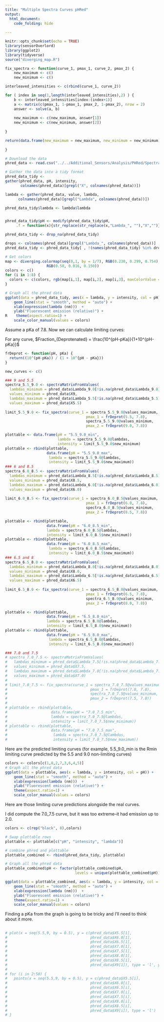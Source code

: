 ```yaml
---
title: "Multiple Spectra Curves pHRed"
output: 
  html_document:
    code_folding: hide
      
---
```


```r
knitr::opts_chunk$set(echo = TRUE)
library(sensorOverlord)
library(ggplot2)
library(tidyverse)
source("diverging_map.R")
```

```r
fix_spectra <- function(curve_1, pmax_1, curve_2, pmax_2) {
    new_maximum <- c()
    new_minimum <- c()

interleaved_intensities <- c(rbind(curve_1, curve_2))

for ( index in seq(1,length(interleaved_intensities),2) ) {
    b <- interleaved_intensities[index:(index+1)]
    a <- matrix(c(pmax_1, 1-pmax_1, pmax_2, 1-pmax_2), nrow = 2)
    answer <- solve(a, b)
    
    new_maximum <- c(new_maximum, answer[1])
    new_minimum <- c(new_minimum, answer[2])
    
}

return(data.frame(new_maximum = new_maximum, new_minimum = new_minimum))
       
}
```

```r
# Download the data
phred_data <- read.csv("../../Additional_Sensors/Analysis/PHRed/Spectra_phred_multiple.csv", header = TRUE)

# Gather the data into a tidy format
phred_data_tidy <-
gather(phred_data, pH, intensity, 
       colnames(phred_data)[grepl("X", colnames(phred_data))]) 

lambda <- gather(phred_data, value, lambda,
      colnames(phred_data)[grepl("Lambda", colnames(phred_data))])

phred_data_tidy$lambda <- lambda$lambda


phred_data_tidy$pH <- modify(phred_data_tidy$pH, 
     .f = function(x){str_replace(str_replace(x,"Lambda_", ""),"X","")})

phred_data_tidy <- drop_na(phred_data_tidy)

drops <- colnames(phred_data)[grepl("Lambda_", colnames(phred_data))]
phred_data_tidy <- phred_data_tidy[ , !(names(phred_data_tidy) %in% drops)]
```

```r
# Get colors
map <- diverging.colormap(seq(0,1, by = 1/7), RGB(0.230, 0.299, 0.754), 
                   RGB(0.58, 0.016, 0.150))
colors <- c()
for (i in 1:8) {
  colors <- c(colors, rgb(map[i,1], map[i,2], map[i,3], maxColorValue = 1))
}

# Graph all the phred data
ggplot(data = phred_data_tidy, aes(x = lambda, y = intensity, col = pH)) +
    geom_line(stat = "smooth", method = "auto") +
    xlab(expression(lambda (nm)))  +
    ylab("Fluorescent emission (relative)") +
R    theme(aspect.ratio=1) +
    scale_color_manual(values = colors)
```

Assume a pKa of 7.8. Now we can calculate limiting curves:

For any curve, $Fraction_{Deprotenated} = \frac{10^{pH-pKa}}{1+10^{pH-pKa}}$

```r
frDeprot <- function(pH, pKa) {
  return((10^(pH-pKa)) / (1 + 10^{pH - pKa}))
}

new_curves <- c()

### 9 and 5.5
spectra_5.5_9.0 <- spectraMatrixFromValues(
  lambdas_minimum = phred_data$Lambda_9.0[!is.na(phred_data$Lambda_9.0)],
  values_minimum = phred_data$X9,
  lambdas_maximum = phred_data$Lambda_5.5[!is.na(phred_data$Lambda_5.5)],
  values_maximum = phred_data$X5.5)
                                            
limit_5.5_9.0 <- fix_spectra(curve_1 = spectra_5.5_9.0@values_maximum,
                                     pmax_1 = frDeprot(5.5, 7.8), 
                                     spectra_5.5_9.0@values_minimum, 
                                     pmax_2 = frDeprot(9.0, 7.8))

plottable <- data.frame(pH = "5.5_9.0_min", 
                        lambda = spectra_5.5_9.0@lambdas,
                        intensity = limit_5.5_9.0$new_minimum)
plottable <- rbind(plottable,
                   data.frame(pH = "5.5_9.0_max", 
                    lambda = spectra_5.5_9.0@lambdas,
                    intensity = limit_5.5_9.0$new_maximum))
### 6 and 8.5
spectra_6.0_8.5 <- spectraMatrixFromValues(
  lambdas_minimum = phred_data$Lambda_8.5[!is.na(phred_data$Lambda_8.5)],
  values_minimum = phred_data$X8.5,
  lambdas_maximum = phred_data$Lambda_6.0[!is.na(phred_data$Lambda_6.0)],
  values_maximum = phred_data$X6.0)
                                            
limit_6.0_8.5 <- fix_spectra(curve_1 = spectra_6.0_8.5@values_maximum,
                                     pmax_1 = frDeprot(6.0, 7.8), 
                                     spectra_6.0_8.5@values_minimum, 
                                     pmax_2 = frDeprot(8.5, 7.8))

plottable <- rbind(plottable,
                   data.frame(pH = "6.0_8.5_min", 
                   lambda = spectra_6.0_8.5@lambdas,
                   intensity = limit_6.0_8.5$new_minimum))
plottable <- rbind(plottable,
                   data.frame(pH = "6.0_8.5_max", 
                    lambda = spectra_6.0_8.5@lambdas,
                    intensity = limit_6.0_8.5$new_maximum))
### 6.5 and 8
spectra_6.5_8.0 <- spectraMatrixFromValues(
  lambdas_minimum = phred_data$Lambda_8.0[!is.na(phred_data$Lambda_8.0)],
  values_minimum = phred_data$X8.0,
  lambdas_maximum = phred_data$Lambda_6.5[!is.na(phred_data$Lambda_6.5)],
  values_maximum = phred_data$X6.5)
                                            
limit_6.5_8.0 <- fix_spectra(curve_1 = spectra_6.5_8.0@values_maximum,
                                     pmax_1 = frDeprot(6.5, 7.8), 
                                     spectra_6.5_8.0@values_minimum, 
                                     pmax_2 = frDeprot(8.0, 7.8))

plottable <- rbind(plottable,
                   data.frame(pH = "6.5_8.0_min", 
                   lambda = spectra_6.5_8.0@lambdas,
                   intensity = limit_6.5_8.0$new_minimum))
plottable <- rbind(plottable,
                   data.frame(pH = "6.5_8.0_max", 
                    lambda = spectra_6.5_8.0@lambdas,
                    intensity = limit_6.5_8.0$new_maximum))

### 7.0 and 7.5
# spectra_7.0_7.5 <- spectraMatrixFromValues(
#   lambdas_minimum = phred_data$Lambda_7.5[!is.na(phred_data$Lambda_7.5)],
#   values_minimum = phred_data$X7.5,
#   lambdas_maximum = phred_data$Lambda_7.0[!is.na(phred_data$Lambda_7.0)],
#   values_maximum = phred_data$X7.0)
#                                             
# limit_7.0_7.5 <- fix_spectra(curve_1 = spectra_7.0_7.5@values_maximum,
#                                      pmax_1 = frDeprot(7.0, 7.8), 
#                                      spectra_7.0_7.5@values_minimum, 
#                                      pmax_2 = frDeprot(7.5, 7.8))
# 
# plottable <- rbind(plottable,
#                    data.frame(pH = "7.0_7.5_min", 
#                    lambda = spectra_7.0_7.5@lambdas,
#                    intensity = limit_7.0_7.5$new_minimum))
# plottable <- rbind(plottable,
#                    data.frame(pH = "7.0_7.5_max", 
#                     lambda = spectra_7.0_7.5@lambdas,
#                     intensity = limit_7.0_7.5$new_maximum))

```

Here are the predicted limiting curves (for example, 5.5_9.0_min is the Rmin limiting
curve predicted by the 5.5 and 9.0 non-limiting curves)

```r
colors <- colors[c(1,8,2,7,3,6,4,5)]
# Graph all the phred data
ggplot(data = plottable, aes(x = lambda, y = intensity, col = pH)) +
    geom_line(stat = "smooth", method = "auto") +
    xlab(expression(lambda (nm)))  +
    ylab("Fluorescent emission (relative)") +
    theme(aspect.ratio=1) +
    scale_color_manual(values = colors)
```


Here are those limiting curve predictions alongside the real curves.

I did compute the 7.0_7.5 curve, but it was too extreme--it had emission up to 2.0.

```r
colors <- c(rep("black", 8),colors)

# Swap plottable rows
plottable <- plottable[c("pH", "intensity", "lambda")]

# combine phred and plottable
plottable_combined <- rbind(phred_data_tidy, plottable)

# Graph all the phred data
plottable_combined$pH <- factor(plottable_combined$pH, 
                                levels = unique(plottable_combined$pH))

ggplot(data = plottable_combined, aes(x = lambda, y = intensity, col = pH)) +
    geom_line(stat = "smooth", method = "auto") +
    xlab(expression(lambda (nm)))  +
    ylab("Fluorescent emission (relative)") +
    theme(aspect.ratio=1) +
    scale_color_manual(values = colors)
```


Finding a pKa from the graph is going to be tricky and I'll
need to think about it more.

##
```r
# plot(x = seq(5.5,9, by = 0.5), y = c(phred_data$X5.5[1], 
#                                      phred_data$X6.0[1],
#                                      phred_data$X6.5[1], 
#                                      phred_data$X7.0[1], 
#                                      phred_data$X7.5[1], 
#                                      phred_data$X8.0[1], 
#                                      phred_data$X8.5[1],
#                                      phred_data$X9[1]), type = 'l', ylim = c(0,1))
# 
# for (i in 2:50) {
#   points(x = seq(5.5,9, by = 0.5), y = c(phred_data$X5.5[i], 
#                                      phred_data$X6.0[i],
#                                      phred_data$X6.5[i], 
#                                      phred_data$X7.0[i], 
#                                      phred_data$X7.5[i], 
#                                      phred_data$X8.0[i], 
#                                      phred_data$X8.5[i],
#                                      phred_data$X9[i]), type = 'l')
# }

```